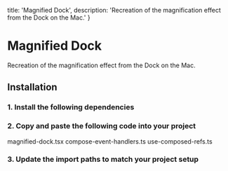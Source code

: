 
  title: 'Magnified Dock',
  description: 'Recreation of the magnification effect from the Dock on the Mac.'
}

# Magnified Dock

<Description>
Recreation of the magnification effect from the Dock on the Mac.
</Description>

<DemoContainer className={s.dockDemo}>
  <MagnifiedDockDemo />
</DemoContainer>

<DemoCodeBlock folder='magnified-dock' />

## Installation

### 1. Install the following dependencies

<CodeBlockCommand dependencies='motion' />

### 2. Copy and paste the following code into your project

<CollapsibleTabs defaultSelectedKey='magnified-dock'>
  <TabsList>
    <Tab id='magnified-dock'>magnified-dock.tsx</Tab>
    <Tab id='compose-event-handlers'>compose-event-handlers.ts</Tab>
    <Tab id='use-composed-refs'>use-composed-refs.ts</Tab>
  </TabsList>

  <TabPanel id='magnified-dock'>
    <CodeBlockCollapsible>
      <FileSource path='/components/libary/magnified-dock.tsx' />
    </CodeBlockCollapsible>
  </TabPanel>

  <TabPanel id='compose-event-handlers'>
    <CodeBlockCollapsible>
      <FileSource path='/lib/compose-event-handlers.ts' />
    </CodeBlockCollapsible>
  </TabPanel>

  <TabPanel id='use-composed-refs'>
    <CodeBlockCollapsible>
      <FileSource path='/lib/hooks/use-composed-refs.ts' />
    </CodeBlockCollapsible>
  </TabPanel>
</CollapsibleTabs>

### 3. Update the import paths to match your project setup
